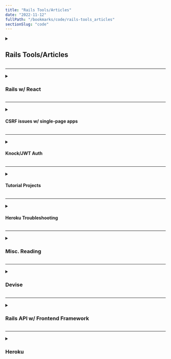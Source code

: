 ```yaml
---
title: "Rails Tools/Articles"
date: "2022-11-12"
fullPath: "/bookmarks/code/rails-tools_articles"
sectionSlug: "code"
---
```


<details>
<summary>

## Rails Tools/Articles

</summary>

<p>

- [twbs/bootstrap-rubygem: Bootstrap 4 Ruby Gem for Rails / Sprockets and Compass.](https://github.com/twbs/bootstrap-rubygem)
- [varvet/pundit: Minimal authorization through OO design and pure Ruby classes](https://github.com/varvet/pundit)
- ["Array values in the parameter are deprecated" warning not enough helpful ? · Issue #1551 · rubygems/rubygems](https://github.com/rubygems/rubygems/issues/1551)
- [jamesgolick/active_presenter: The presenter library you already know.](https://github.com/jamesgolick/active_presenter#usage)
- [Colors · Bootstrap](https://getbootstrap.com/docs/4.0/utilities/colors/#background-color)
- [How to save uploaded files to your database in Rails](https://gist.github.com/macek/610596)
- [Rails: What column type to use for saving uploaded images? - Stack Overflow](https://stackoverflow.com/questions/12630358/rails-what-column-type-to-use-for-saving-uploaded-images)
- [carrierwaveuploader/carrierwave: Classier solution for file uploads for Rails, Sinatra and other Ruby web frameworks](https://github.com/carrierwaveuploader/carrierwave)
- [refile/refile: Ruby file uploads, take 3](https://github.com/refile/refile)
- [zquestz/omniauth-google-oauth2: Oauth2 strategy for Google](https://github.com/zquestz/omniauth-google-oauth2)
- [johnwojo/sensei: A web app built in Rails designed to help the user remember that which they find profound. Never forget what you've learned.](https://github.com/johnwojo/sensei)
- [File uploading with ActiveStorage in Rails 5.2 (Example) - GoRails](https://gorails.com/episodes/file-uploading-with-activestorage-rails-5-2)
- [Active Storage Overview — Ruby on Rails Guides](https://edgeguides.rubyonrails.org/active_storage_overview.html)
- [Active Storage on Heroku | Heroku Dev Center](https://devcenter.heroku.com/articles/active-storage-on-heroku)
- [Rails Routing from the Outside In — Ruby on Rails Guides](https://guides.rubyonrails.org/routing.html#controller-namespaces-and-routing)
- [Custom URLs in Ruby on Rails: How you can use descriptive slugs instead of IDs](https://medium.freecodecamp.org/custom-urls-in-ruby-on-rails-use-descriptive-slugs-instead-of-ids-67c631475a94)
- [Ruby on Rails: Use slug instead of id on resource routes - Stack Overflow](https://stackoverflow.com/questions/31059992/ruby-on-rails-use-slug-instead-of-id-on-resource-routes)
- [ddnexus/pagy: The ultimate pagination ruby gem](https://github.com/ddnexus/pagy)
- [Ruby on Rails Cheatsheet](https://gist.github.com/mdang/95b4f54cadf12e7e0415)
- [What are indexes? And how to add them to your Rails app? | by Mera Stackhouse | Medium](https://medium.com/@mera.stackhouse/what-are-indexes-and-how-to-add-them-to-your-rails-app-dc066d538771)
- [activerecord - Generating a model with many to many in Ruby on Rails - Stack Overflow](https://stackoverflow.com/questions/5322067/generating-a-model-with-many-to-many-in-ruby-on-rails)
- [ruby on rails - What is the behaviour of create_join_table of ActiveRecord::Migration? - Stack Overflow](https://stackoverflow.com/questions/32201949/what-is-the-behaviour-of-create-join-table-of-activerecordmigration)
- [jweslley/rails_completion: Bash completion support for Ruby on Rails.](https://github.com/jweslley/rails_completion)

</p>
</details>

---

<details>
<summary>

### Rails w/ React

</summary>

<p>

- [How to find and kill port processes on a Mac using Bash](https://medium.freecodecamp.org/find-and-kill-port-processes-on-a-mac-using-bash-c5e95b9e704e)
- [Rails 5 API + Create React App: Full Stack Heaven – Nick Hartunian – Medium](https://medium.com/@nick.hartunian/rails-5-api-create-react-app-full-stack-heaven-2b2160b5ce6b)
- [Knock JWT Auth for Rails API + Create React App – Nick Hartunian – Medium](https://medium.com/@nick.hartunian/knock-jwt-auth-for-rails-api-create-react-app-6765192e295a)
- [csrf - Rails: How Does csrf_meta_tag Work? - Stack Overflow](https://stackoverflow.com/questions/9996665/rails-how-does-csrf-meta-tag-work)
- [Using Rails for API-only Applications — Ruby on Rails Guides](https://edgeguides.rubyonrails.org/api_app.html)
- [Rails JWT Authentication With Knock - CodeBrains.IO](https://codebrains.io/rails-jwt-authentication-with-knock/)
- [heroku/list-of-ingredients: An example of using Create React App with Rails 5 API and ActiveAdmin on Heroku](https://github.com/heroku/list-of-ingredients)
- [rails 5.1.0.rc1, sass-rails 5.0.6: variables declared in one file undefined in second file · Issue #396 · rails/sass-rails](https://github.com/rails/sass-rails/issues/396)
- [ReactJS + Ruby on Rails API + Heroku App – Bruno Boehm – Medium](https://medium.com/@bruno_boehm/reactjs-ruby-on-rails-api-heroku-app-2645c93f0814)
- [instacart/redux-rails: Redux and your server talking without fuss.](https://github.com/instacart/redux-rails)

</p>
</details>

---

<details>
<summary>

#### CSRF issues w/ single-page apps

</summary>

<p>

- [Update CSRF docs to better explain API usage scenarios by chrisnicola · Pull Request #9405 · rails/rails](https://github.com/rails/rails/pull/9405)
- [angularjs - Rails CSRF Protection + Angular.js: protect_from_forgery makes me to log out on POST - Stack Overflow](https://stackoverflow.com/questions/14734243/rails-csrf-protection-angular-js-protect-from-forgery-makes-me-to-log-out-on)
- [ruby on rails - Work with authenticity token? Or disable it? - Stack Overflow](https://stackoverflow.com/questions/7573024/work-with-authenticity-token-or-disable-it)
- [Rails API design without disabling CSRF protection - Stack Overflow](https://stackoverflow.com/questions/7600347/rails-api-design-without-disabling-csrf-protection)
- [javascript - Rails CSRF protection with Single Page Application (react, angular, ember) - Stack Overflow](https://stackoverflow.com/questions/50122298/rails-csrf-protection-with-single-page-application-react-angular-ember)
- [Compatibility break with rails 5.2 rc1 · Issue #205 · nsarno/knock](https://github.com/nsarno/knock/issues/205)
- [Getting "Can't verify CSRF token authenticity" with Rails api_only project · Issue #208 · nsarno/knock](https://github.com/nsarno/knock/issues/208)
- [cyu/rack-cors: Rack Middleware for handling Cross-Origin Resource Sharing (CORS), which makes cross-origin AJAX possible.](https://github.com/cyu/rack-cors)
- [CultureHQ.com - A Better Workplace Community](https://engineering.culturehq.com/posts/2018-12-11-skipping-preflight-checks)

</p>
</details>

---

<details>
<summary>

#### Knock/JWT Auth

</summary>

<p>

- [Issue JWT token on user create · Issue #189 · nsarno/knock](https://github.com/nsarno/knock/issues/189)
- [How to Authenticate a Rails 5 API with Knock and JSON Web Tokens | callahanrts](https://codycallahan.com/blog/authenticate-rails-api-with-knock-jwt)
- [Rails 5 API and React frontend (JWT) token authentication - Eric London » Open Source » Software Blog](https://ericlondon.com/2018/03/18/rails-5-api-and-react-frontend-jwt-token-authentication.html)
- [JWT Storage in Rails + React The Right Way](https://www.thegreatcodeadventure.com/jwt-storage-in-rails-the-right-way/)
- [Signup in React/Redux with JWT authentication - Mariel's Enumerated Musings](http://marielfrank.com/signup_in_react_redux_with_jwt_authentication)
- [axios_client.js](https://gist.github.com/6temes/e76d57765a42de5cbfee867753e967a9)
- [What's the Accepted Way To Build Rails API with a React Front End in 2018? : rails](https://www.reddit.com/r/rails/comments/9io1t0/whats_the_accepted_way_to_build_rails_api_with_a/)
- [Best way to integrate React into Rails app? : rails](https://www.reddit.com/r/rails/comments/961ak8/best_way_to_integrate_react_into_rails_app/)
- [home-page/app/controllers at master · laaksomavrick/home-page](https://github.com/laaksomavrick/home-page/tree/master/app/controllers)
- [(2) New Messages!](https://www.pluralsight.com/guides/token-based-authentication-with-ruby-on-rails-5-api)
- [Building a simple token based authorization API with Rails.](https://engineering.musefind.com/building-a-simple-token-based-authorization-api-with-rails-a5c181b83e02)
- [How to reference public key in knock.rb (config.token_public_key) ? · Issue #148 · nsarno/knock](https://github.com/nsarno/knock/issues/148)
- [Filter chain halted as :authenticate_user! rendered or redirected · Issue #603 · lynndylanhurley/devise_token_auth](https://github.com/lynndylanhurley/devise_token_auth/issues/603)
- [authentication - Rails 5 and Knock gem: can't authenticate users - Stack Overflow](https://stackoverflow.com/questions/49980389/rails-5-and-knock-gem-cant-authenticate-users)

</p>
</details>

---

<details>
<summary>

#### Tutorial Projects

</summary>

<p>

- [superhighfives/list-of-ingredients: An example of using create-react-app with Rails 5 API, ActiveAdmin, and Heroku](https://github.com/superhighfives/list-of-ingredients)
- [A Rock Solid, Modern Web Stack—Rails 5 API + ActiveAdmin + Create React App on Heroku | Heroku](https://blog.heroku.com/a-rock-solid-modern-web-stack)

</p>
</details>

---

<details>
<summary>

#### Heroku Troubleshooting

</summary>

<p>

- [ruby on rails - ActionController::RoutingError: No route matches [GET] "/" - Stack Overflow](https://stackoverflow.com/questions/50805483/actioncontrollerroutingerror-no-route-matches-get)
- [ruby on rails 5.1 - ActionController::RoutingError (Couldn't find..., expected it to be defined in...) - Stack Overflow](https://stackoverflow.com/questions/45662462/actioncontrollerroutingerror-couldnt-find-expected-it-to-be-defined-in)
- [Logging | Heroku Dev Center](https://devcenter.heroku.com/articles/logging)

</p>
</details>

---

<details>
<summary>

### Misc. Reading

</summary>

<p>

- [Unlimited Novelty: Why critics of Rails have it all wrong (and Ruby's bright multicore future)](http://www.unlimitednovelty.com/2012/03/why-critics-of-rails-have-it-all-wrong.html)
- [Mailing Lists](https://www.ruby-lang.org/en/community/mailing-lists/)
- [How to set-up jquery-ui autocomplete in Rails - Stack Overflow](https://stackoverflow.com/questions/3188157/how-to-set-up-jquery-ui-autocomplete-in-rails)
- [Nokogiri 1.8.4 installation challenges on macOS Mojave · Issue #1801 · sparklemotion/nokogiri](https://github.com/sparklemotion/nokogiri/issues/1801)

</p>
</details>

---

<details>
<summary>

### Devise

</summary>

<p>

- [plataformatec/devise: Flexible authentication solution for Rails with Warden.](https://github.com/plataformatec/devise)
- [Devise cheatsheet](https://devhints.io/devise)
- [ruby on rails - How to add username field to devise gem? - Stack Overflow](https://stackoverflow.com/questions/21478006/how-to-add-username-field-to-devise-gem)
- [How To: Allow users to sign in using their username or email address · plataformatec/devise Wiki](https://github.com/plataformatec/devise/wiki/How-To:-Allow-users-to-sign-in-using-their-username-or-email-address)
- [#210 Customizing Devise - RailsCasts](http://railscasts.com/episodes/210-customizing-devise?view=asciicast)
- [How To: Create custom layouts · plataformatec/devise Wiki](https://github.com/plataformatec/devise/wiki/How-To:-Create-custom-layouts)
- [Setting up Users and Authentication for our API - Thinkster](https://thinkster.io/tutorials/rails-json-api/setting-up-users-and-authentication-for-our-api)
- [Devise Nested Resources - Ruby on Rails - Ruby-Forum](https://www.ruby-forum.com/t/devise-nested-resources/193340)

</p>
</details>

---

<details>
<summary>

### Rails API w/ Frontend Framework

</summary>

<p>

- [frontend-fun/app at master · ejdraper/frontend-fun](https://github.com/ejdraper/frontend-fun/tree/master/app)
- [Frontend Fun with Rails 5.1 and Webpacker | Codementor](https://www.codementor.io/ejdraper/frontend-fun-with-rails-5-1-and-webpacker-fkx8bpykj)
- [Building a modern single-page app with Vue and Rails - Vox Product Blog](https://product.voxmedia.com/2018/3/1/16801140/building-a-modern-single-page-app-with-vue-and-rails)
- [Using VueJS with Rails Series | GoRails](https://gorails.com/series/using-vuejs-with-rails)
- [VueJS as a Frontend for Rails - via @codeship | via @codeship](https://blog.codeship.com/vuejs-as-a-frontend-for-rails/)
- [Using Rails and Vue JS, Part 1](https://www.engineyard.com/blog/rails-and-vue-js-part-1)

</p>
</details>

---

<details>
<summary>

### Heroku

</summary>

<p>

- [caching - How can I clear rails cache after deploy to heroku? - Stack Overflow](https://stackoverflow.com/questions/12028088/how-can-i-clear-rails-cache-after-deploy-to-heroku)
- [How do I clear the build cache? - Heroku Help](https://help.heroku.com/18PI5RSY/how-do-i-clear-the-build-cache)

</p>
</details>
